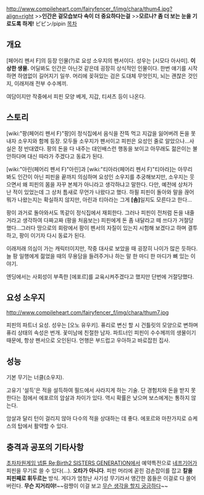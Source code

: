http://www.compileheart.com/fairyfencer_f/img/chara/thum4.jpg?align=right
>>'''인간은 겉모습보다 속이 더 중요하다는걸'''
>>'''모르나? 좀 더 보는 눈을 기로도록 하게!'''
ピピン/pipin
[[목차]]
== 개요 ==
[페어리 펜서 F]의 등장 인물(?)로 요성 소우지의 펜서이다. 성우는 [시모다 아사미]. 
'''이상한 생물.''' 어딜봐도 인간은 아닌것 같은데 굉장히 상식적인 인물이다. 한번 얘기를 시작하면 하염없이 길어지기 일쑤. 머리에 꽂혀있는 검은 도대체 무엇인지, 뇌는 괜찮은 것인지, 이래저래 전부 수수께끼.

여담이지만 작중에서 피핀 모양 베게, 지갑, 티셔츠 등이 나온다.
== 스토리 ==
[wiki:"팡(페어리 펜서 F)"팡]이 정식집에서 음식을 잔뜩 먹고 지갑을 잃어버려 돈을 못 내자 소우지와 함께 등장. 모두들 소우지가 펜서이고 피핀은 요성인 줄로 알았으나...사실은 정 반대였다. 팡의 돈을 다 내주는 대인배스런 행동을 보이고 아무래도 젊은이는 불안하다며 대신 따라가 주겠다고 동료가 된다.

[wiki:"아린(페어리 펜서 F)"아린]과 [wiki:"티아라(페어리 펜서 F)"티아라]는 아무리 봐도 인간이 아닌 피핀을 끝까지 의심하며 요성인 소우지를 추궁해보지만, 소우지는 웃으면서 왜 피핀의 몸을 자꾸 본체가 아니라고 생각하냐고 말한다. 다만, 예전에 상처가 난 적이 있었는데 그 상처 틈새로 무언가 나왔다고 했다. 하필 피핀이 돌아와 말을 끊어 뭐가 나왔는지는 확실하지 않지만, 아린과 티아라는 그게 '''[솜]'''일지도 모른다고 한다...

팡이 과거로 돌아와서도 똑같이 정식집에서 재회한다. 그러나 피핀이 전처럼 돈을 내줄거라고 생각하여 다짜고짜 (팡을 처음보는) 피핀에게 돈 좀 내달라고 떼 쓰다가 거절당했다...그러다 땅으로의 회랑에서 팡이 펜서의 자질이 있는지 시험해 보겠다고 하며 결투하고, 팡이 이기자 다시 동료가 된다. 

이래저래 의심이 가는 캐릭터이지만, 작중 대사로 보았을 때 굉장히 나이가 많은 듯하다. 늘 팡 일행에게 젊었을 때의 무용담을 들려주거나 하는 말 한 마디 한 마디가 뼈 있는 이야기.

엔딩에서는 사회성이 부족한 [에포르]를 교육시켜주겠다고 했지만 단번에 거절당했다.
== 요성 소우지 ==
http://www.compileheart.com/fairyfencer_f/img/chara/thum7.jpg

피핀의 파트너 요성. 성우는 [오노 유우키]. 퓨리로 변신 할 시 건틀릿의 모양으로 변하며 퓨리 상태의 속성은 번개. 꽃미남에 친절한 남자. 파트너인 피핀이 수수께끼의 생물이기 때문에, 항상 펜서으로 오인된다. 언행은 부드럽고 우아하고 바로잡힌 집사.
== 성능 ==
기본 무기는 너클(소우지).

고유기 '설득'은 적을 설득하여 필드에서 사라지게 하는 기술. 단 경험치와 돈을 받지 못한다는 점에서 에포르의 암살과 차이가 있다. 역시 확률은 낮으며 보스에게는 통하지 않는다.

암살과 달리 턴이 걸리지 않아 다수의 적을 상대하는 데 좋다. 에포르와 마찬가지로 슈케스의 탑에서 활약할 수 있다.
== 충격과 공포의 기타사항 ==
[[초차차원게임 넵튠 Re;Birth2 SISTERS GENERATION]]에서 예약특전으로 [[네프기어]]가 피핀을 무기로 쓸 수 있다(...). '''오타가 아니다'''. 피핀 머리에 꼳힌 검손잡이를 잡고 '''칼을 피핀째로 휘두르는''' 방식. 게다가 엄청난 사기성 무기라서 앵간한 몹들은 이걸로 다 쓸어버린다. '''무슨 지거리야!'''~~람쨩이 이걸 보고 [[티아라(페어리 펜서 F)|무슨 생각을 할지 궁금하다]]~~
